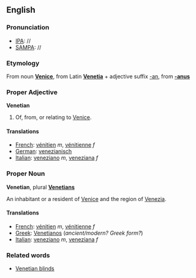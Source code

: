 ==English==

===Pronunciation===
*[[IPA]]: //
*[[SAMPA]]: //

===Etymology===

From noun '''[[Venice]]''', from Latin '''[[Venetia]]''' + adjective suffix [[-an]], from '''[[-anus]]'''

===Proper Adjective===
'''Venetian'''

# Of, from, or relating to [[Venice]].

====Translations====

*[[French]]: [[vénitien]] ''m'', [[vénitienne]] ''f''
*[[German]]: [[venezianisch]]
*[[Italian]]: [[veneziano]] ''m'', [[veneziana]] ''f''

===Proper Noun===
'''Venetian''', plural '''[[Venetians]]'''

An inhabitant or a resident of [[Venice]] and the region of [[Venezia]].

====Translations====

*[[French]]: [[vénitien]] ''m'', [[vénitienne]] ''f''
*[[Greek]]: [[Venetianos]] (''ancient/modern?  Greek form?'')
*[[Italian]]: [[veneziano]] ''m'', [[veneziana]] ''f''

===Related words===
*[[Venetian blinds]]